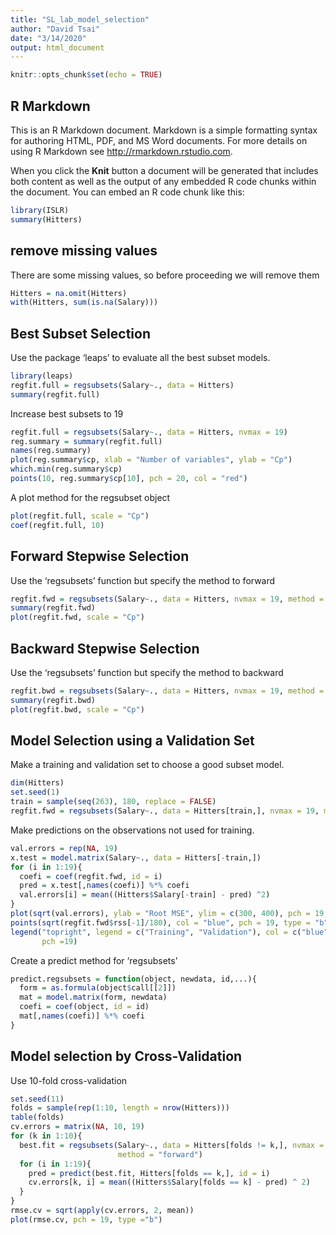 ```yaml
---
title: "SL_lab_model_selection"
author: "David Tsai"
date: "3/14/2020"
output: html_document
---
```


```r
knitr::opts_chunk$set(echo = TRUE)
```

## R Markdown

This is an R Markdown document. Markdown is a simple formatting syntax for authoring HTML, PDF, and MS Word documents. For more details on using R Markdown see <http://rmarkdown.rstudio.com>.

When you click the **Knit** button a document will be generated that includes both content as well as the output of any embedded R code chunks within the document. You can embed an R code chunk like this:

```r
library(ISLR)
summary(Hitters)
```

## remove missing values
There are some missing values, so before proceeding we will remove them
```r
Hitters = na.omit(Hitters)
with(Hitters, sum(is.na(Salary)))
```


## Best Subset Selection
Use the package 'leaps' to evaluate all the best subset models.
```r
library(leaps)
regfit.full = regsubsets(Salary~., data = Hitters)
summary(regfit.full)
```

Increase best subsets to 19
```r
regfit.full = regsubsets(Salary~., data = Hitters, nvmax = 19)
reg.summary = summary(regfit.full)
names(reg.summary)
plot(reg.summary$cp, xlab = "Number of variables", ylab = "Cp")
which.min(reg.summary$cp)
points(10, reg.summary$cp[10], pch = 20, col = "red")
```

A plot method for the regsubset object
```r
plot(regfit.full, scale = "Cp")
coef(regfit.full, 10)
```

## Forward Stepwise Selection
Use the 'regsubsets' function but specify the method to forward
```r
regfit.fwd = regsubsets(Salary~., data = Hitters, nvmax = 19, method = "forward")
summary(regfit.fwd)
plot(regfit.fwd, scale = "Cp")
```

## Backward Stepwise Selection
Use the 'regsubsets' function but specify the method to backward
```r
regfit.bwd = regsubsets(Salary~., data = Hitters, nvmax = 19, method = "backward")
summary(regfit.bwd)
plot(regfit.bwd, scale = "Cp")
```

## Model Selection using a Validation Set
Make a training and validation set to choose a good subset model.
```r
dim(Hitters)
set.seed(1)
train = sample(seq(263), 180, replace = FALSE)
regfit.fwd = regsubsets(Salary~., data = Hitters[train,], nvmax = 19, method = "forward")
```
Make predictions on the observations not used for training.

```r
val.errors = rep(NA, 19)
x.test = model.matrix(Salary~., data = Hitters[-train,])
for (i in 1:19){
  coefi = coef(regfit.fwd, id = i)
  pred = x.test[,names(coefi)] %*% coefi
  val.errors[i] = mean((Hitters$Salary[-train] - pred) ^2)
}
plot(sqrt(val.errors), ylab = "Root MSE", ylim = c(300, 400), pch = 19, type = "b")
points(sqrt(regfit.fwd$rss[-1]/180), col = "blue", pch = 19, type = "b")
legend("topright", legend = c("Training", "Validation"), col = c("blue", "black"), 
       pch =19)
```

Create a predict method for 'regsubsets'
```r
predict.regsubsets = function(object, newdata, id,...){
  form = as.formula(object$call[[2]])
  mat = model.matrix(form, newdata)
  coefi = coef(object, id = id)
  mat[,names(coefi)] %*% coefi
}
```

## Model selection by Cross-Validation
Use 10-fold cross-validation 
```r
set.seed(11)
folds = sample(rep(1:10, length = nrow(Hitters)))
table(folds)
cv.errors = matrix(NA, 10, 19)
for (k in 1:10){
  best.fit = regsubsets(Salary~., data = Hitters[folds != k,], nvmax = 19, 
                        method = "forward")
  for (i in 1:19){
    pred = predict(best.fit, Hitters[folds == k,], id = i)
    cv.errors[k, i] = mean((Hitters$Salary[folds == k] - pred) ^ 2)
  }
}
rmse.cv = sqrt(apply(cv.errors, 2, mean))
plot(rmse.cv, pch = 19, type ="b")
```
